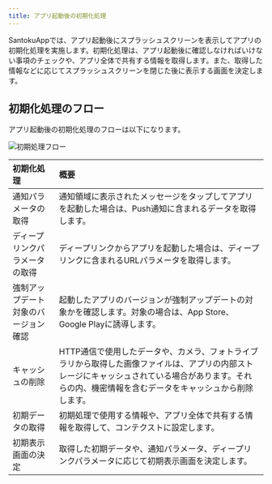 ```yaml
---
title: アプリ起動後の初期化処理
---
```


SantokuAppでは、アプリ起動後にスプラッシュスクリーンを表示してアプリの初期化処理を実施します。初期化処理は、アプリ起動後に確認しなければいけない事項のチェックや、アプリ全体で共有する情報を取得します。また、取得した情報などに応じてスプラッシュスクリーンを閉じた後に表示する画面を決定します。

## 初期化処理のフロー

アプリ起動後の初期化処理のフローは以下になります。

![初期処理フロー](initialization-flow.png)

| 初期化処理        | 概要 |
| :------------- | :------------- |
| 通知パラメータの取得 | 通知領域に表示されたメッセージをタップしてアプリを起動した場合は、Push通知に含まれるデータを取得します。 |
| ディープリンクパラメータの取得 | ディープリンクからアプリを起動した場合は、ディープリンクに含まれるURLパラメータを取得します。 |
| 強制アップデート対象のバージョン確認 | 起動したアプリのバージョンが強制アップデートの対象かを確認します。対象の場合は、App Store、Google Playに誘導します。 |
| キャッシュの削除 | HTTP通信で使用したデータや、カメラ、フォトライブラリから取得した画像ファイルは、アプリの内部ストレージにキャッシュされている場合があります。それらの内、機密情報を含むデータをキャッシュから削除します。 |
| 初期データの取得 | 初期処理で使用する情報や、アプリ全体で共有する情報を取得して、コンテクストに設定します。 |
| 初期表示画面の決定 | 取得した初期データや、通知パラメータ、ディープリンクパラメータに応じて初期表示画面を決定します。 |

